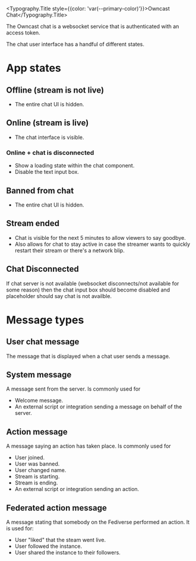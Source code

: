 
<Meta title="Owncast/Documentation/Chat" />

<Typography.Title style={{color: 'var(--primary-color)'}}>Owncast Chat</Typography.Title>

The Owncast chat is a websocket service that is authenticated with an access token.

The chat user interface has a handful of different states.

# App states

## Offline (stream is not live)

- The entire chat UI is hidden.

## Online (stream is live)

- The chat interface is visible.

### Online + chat is disconnected

- Show a loading state within the chat component.
- Disable the text input box.

## Banned from chat

- The entire chat UI is hidden.


## Stream ended

- Chat is visible for the next 5 minutes to allow viewers to say goodbye.
- Also allows for chat to stay active in case the streamer wants to quickly
restart their stream or there's a network blip.

## Chat Disconnected

If chat server is not available (websocket disconnects/not available for some reason)
then the chat input box should become disabled and placeholder should say chat is not availble.

# Message types

## User chat message

The message that is displayed when a chat user sends a message.

## System message

A message sent from the server. Is commonly used for

- Welcome message.
- An external script or integration sending a message on behalf of the server.

## Action message

A message saying an action has taken place. Is commonly used for

- User joined.
- User was banned.
- User changed name.
- Stream is starting.
- Stream is ending.
- An external script or integration sending an action.

## Federated action message

A message stating that somebody on the Fediverse performed an action.
It is used for:

- User "liked" that the steam went live.
- User followed the instance.
- User shared the instance to their followers.
